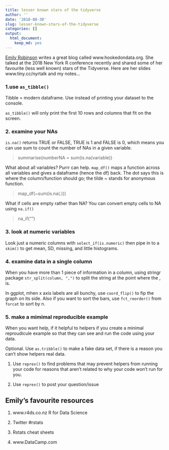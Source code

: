 ```yaml
---
title: lesser known stars of the tidyverse
author: ''
date: '2018-08-30'
slug: lesser-known-stars-of-the-tidyverse
categories: []
output:
  html_document:
    keep_md: yes
---
```


[Emily Robinson](@robinson_es) writes a great blog called www.hookedondata.org. She talked at the 2018 New York R conference recently and shared some of her favourite (less well known) stars of the Tidyverse. Here are her slides www.tiny.cc/nyrtalk and my notes...



### 1.use `as_tibble()`

Tibble = modern dataframe. Use instead of printing your dataset to the console.

`as_tibble()` will only print the first 10 rows and columns that fit on the screen. 

### 2. examine your NAs

`is.na()` returns TRUE or FALSE, TRUE is 1 and FALSE is 0, which means you can use sum to count the number of NAs in a given variable. 

> summarise(numberNA = sum(is.na(variable))

What about all variables? Purrr can help. `map_df()` maps a function across all variables and gives a dataframe (hence the df) back.   The dot says this is where the column/function should go; the tilde ~ stands for anonymous function. 

> map_df(~sum(is.na(.)))

What if cells are empty rather than NA? You can convert empty cells to NA using `na.if()`

> na_if("") 

### 3. look at numeric variables

Look just a numeric columns with `select_if(is.numeric)` then pipe in to a `skim()` to get mean, SD, missing, and little histograms. 


### 4. examine data in a single column

When you have more than 1 piece of information in a column, using stringr package `str_split(column, ",")` to split the string at the point where the , is.

In ggplot, mhen x axis labels are all bunchy, use `coord_flip()` to fip the graph on its side. Also if you want to sort the bars, use `fct_reorder()` from `forcat` to sort by n. 

### 5. make a mimimal reproducible example

When you want help, if it helpful to helpers if you create a minimal reproudicule example so that they can see and run the code using your data. 

Optional. Use `as.tribble()` to make a fake data set, if there is a reason you can't show helpers real data. 

1. Use `reprex()` to find problems that may prevent helpers from running your code for reasons that aren't related to why your code won't run for you. 

2. Use `reprex()` to post your question/issue

## Emily's favourite resources

1. www.r4ds.co.nz R for Data Science

2. Twitter #rstats

3. Rstats cheat sheets 

4. www.DataCamp.com
